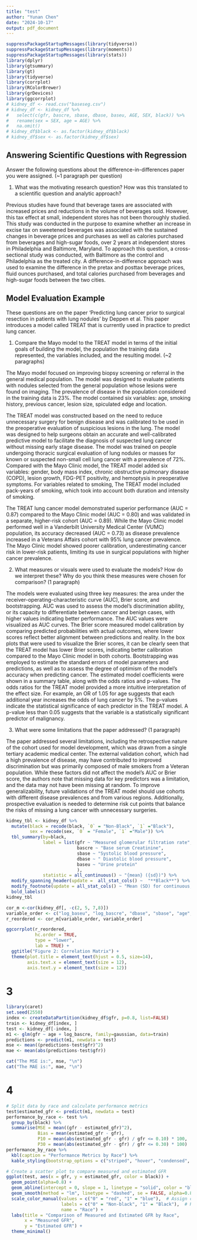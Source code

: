 ```yaml
---
title: "test"
author: "Yunan Chen"
date: "2024-10-17"
output: pdf_document
---
```


```r
suppressPackageStartupMessages(library(tidyverse))
suppressPackageStartupMessages(library(moments))
suppressPackageStartupMessages(library(stats))
library(dplyr)
library(gtsummary)
library(gt)
library(tidyverse)
library(corrplot)
library(RColorBrewer)
library(grDevices)
library(ggcorrplot)
# kidney_df <- read.csv("baseseg.csv")
# kidney_df <- kidney_df %>% 
#   select(c(gfr, bascre, sbase, dbase, baseu, AGE, SEX, black)) %>%
#   rename(sex = SEX, age = AGE) %>%
#   na.omit()
# kidney_df$black <- as.factor(kidney_df$black)
# kidney_df$sex <- as.factor(kidney_df$sex)
```


## Answering Scientific Questions with Regression

Answer the following questions about the difference-in-differences paper you were assigned. (\~1 paragraph per question)

1.  What was the motivating research question? How was this translated to a scientific question and analytic approach?

Previous studies have found that beverage taxes are associated with increased prices and reductions in the volume of beverages sold. However, this tax effect at small, independent stores has not been thoroughly studied. This study was conducted in the purpose to examine whether an increase in excise tax on sweetened beverages was associated with the sustained changes in beverage prices and purchases as well as calories purchased from beverages and high-sugar foods, over 2 years at independent stores in Philadelphia and Baltimore, Maryland. To approach this question, a cross-sectional study was conducted, with Baltimore as the control and Philadelphia as the treated city. A difference-in-difference approach was used to examine the difference in the pretax and posttax beverage prices, fluid ounces purchased, and total calories purchased from beverages and high-sugar foods between the two cities. 


## Model Evaluation Example

These questions are on the paper 'Predicting lung cancer prior to surgical resection in patients with lung nodules' by Deppen et al. This paper introduces a model called TREAT that is currently used in practice to predict lung cancer.

1.  Compare the Mayo model to the TREAT model in terms of the initial goals of building the model, the population the training data represented, the variables included, and the resulting model. (\~2 paragraphs)

The Mayo model focused on improving biopsy screening or referral in the general medical population. The model was designed to evaluate patients with nodules selected from the general population whose lesions were found on imaging. The prevalence of disease in the population considered in the training data is 23%. The model contained six variables: age, smoking history, previous cancer, lesion size, spiculated edge and location.

The TREAT model was constructed based on the need to reduce unnecessary surgery for benign disease and was calibrated to be used in the preoperative evaluation of suspicious lesions in the lung. The model was designed to help surgeons obtain an accurate and well-calibrated predictive model to facilitate the diagnosis of suspected lung cancer without missing early stage disease. The model was trained on people undergoing thoracic surgical evaluation of lung nodules or masses for known or suspected non-small cell lung cancer with a prevalence of 72%. Compared with the Mayo Clinic model, the TREAT model added six variables: gender, body mass index, chronic obstructive pulmonary disease (COPD), lesion growth, FDG-PET positivity, and hemoptysis in preoperative symptoms. For variables related to smoking, The TREAT model included pack-years of smoking, which took into account both duration and intensity of smoking.


The TREAT lung cancer model demonstrated superior performance (AUC = 0.87) compared to the Mayo Clinic model (AUC = 0.80) and was validated in a separate, higher-risk cohort (AUC = 0.89). While the Mayo Clinic model performed well in a Vanderbilt University Medical Center (VUMC) population, its accuracy decreased (AUC = 0.73) as disease prevalence increased in a Veterans Affairs cohort with 95% lung cancer prevalence. The Mayo Clinic model showed poorer calibration, underestimating cancer risk in lower-risk patients, limiting its use in surgical populations with higher cancer prevalence.


2.  What measures or visuals were used to evaluate the models? How do we interpret these? Why do you think these measures were chosen for comparison? (1 paragraph)

The models were evaluated using three key measures: the area under the receiver-operating-characteristic curve (AUC), Brier score, and bootstrapping. AUC was used to assess the model's discrimination ability, or its capacity to differentiate between cancer and benign cases, with higher values indicating better performance. The AUC values were visualized as AUC curves. The Brier score measured model calibration by comparing predicted probabilities with actual outcomes, where lower scores reflect better alignment between predictions and reality. In the box plots that were used to visualize the Brier scores, it can be clearly seen that the TREAT model has lower Brier scores, indicating better calibration compared to the Mayo Clinic model in both cohorts. Bootstrapping was employed to estimate the standard errors of model parameters and predictions, as well as to assess the degree of optimism of the model's accuracy when predicting cancer. The estimated model coefficients were shown in a summary table, along with the odds ratios and p-values. The odds ratios for the TREAT model provided a more intuitive interpretation of the effect size. For example, an OR of 1.05 for age suggests that each additional year increases the odds of lung cancer by 5%. The p-values indicate the statistical significance of each predictor in the TREAT model. A p-value less than 0.05 suggests that the variable is a statistically significant predictor of malignancy.


3.  What were some limitations that the paper addressed? (1 paragraph)

The paper addressed several limitations, including the retrospective nature of the cohort used for model development, which was drawn from a single tertiary academic medical center. The external validation cohort, which had a high prevalence of disease, may have contributed to improved discrimination but was primarily composed of male smokers from a Veteran population. While these factors did not affect the model’s AUC or Brier score, the authors note that missing data for key predictors was a limitation, and the data may not have been missing at random. To improve generalizability, future validations of the TREAT model should use cohorts with different disease prevalences and from various regions. Additionally, prospective evaluation is needed to determine risk cut points that balance the risks of missing a lung cancer with unnecessary surgeries.


```r
kidney_tbl <- kidney_df %>%
  mutate(black = recode(black, `0` = "Non-Black", `1` ="Black"),
         sex = recode(sex, `0` = "Female", `1` ="Male")) %>%
  tbl_summary(by=black,
              label = list(gfr ~ "Measured glomerular filtration rate",
                           bascre ~ "Base serum Creatinine",
                           sbase ~ "Systolic blood pressure",
                           dbase ~ " Diastolic blood pressure",
                           baseu ~ "Urine protein"
                           ),
              statistic = all_continuous() ~ "{mean} ({sd})") %>%
  modify_spanning_header(update =  all_stat_cols() ~  "**Black**") %>%
  modify_footnote(update = all_stat_cols() ~ "Mean (SD) for continuous; n (%) for categorical") %>%
  bold_labels()
kidney_tbl
```

```r
cor_m <-cor(kidney_df[, -c(2, 5, 7,8)])
variable_order <- c("log_baseu", "log_bascre", "dbase", "sbase", "age", "gfr")
r_reordered <- cor_m[variable_order, variable_order]

ggcorrplot(r_reordered, 
           hc.order = TRUE, 
           type = "lower",
           lab = TRUE) +
  ggtitle("Figure 2: Correlation Matrix") +
  theme(plot.title = element_text(hjust = 0.5, size=14),
        axis.text.x = element_text(size = 12),             
        axis.text.y = element_text(size = 12))
```
# 3
```r
library(caret)
set.seed(2550)
index <- createDataPartition(kidney_df$gfr, p=0.8, list=FALSE)
train <- kidney_df[index, ]
test <- kidney_df[-index, ]
m1 <- glm(gfr ~ age + log_bascre, family=gaussian, data=train)
predictions <- predict(m1, newdata = test)
mse <- mean((predictions-test$gfr)^2)
mae <- mean(abs(predictions-test$gfr))

cat("The MSE is:", mse, "\n")
cat("The MAE is:", mae, "\n")
```

# 4
```r
# Split data by race and calculate performance metrics
test$estimated_gfr <- predict(m1, newdata = test)
performance_by_race <- test %>%
  group_by(black) %>%
  summarise(MSE = mean((gfr - estimated_gfr)^2),
            Bias = mean(estimated_gfr - gfr),
            P10 = mean(abs(estimated_gfr - gfr) / gfr <= 0.10) * 100,
            P30 = mean(abs(estimated_gfr - gfr) / gfr <= 0.30) * 100)
performance_by_race %>%
  kbl(caption = "Performance Metrics by Race") %>%
  kable_styling(bootstrap_options = c("striped", "hover", "condensed", "responsive"))

# Create a scatter plot to compare measured and estimated GFR
ggplot(test, aes(x = gfr, y = estimated_gfr, color = black)) +
  geom_point(alpha=0.8) +
  geom_abline(intercept = 0, slope = 1, linetype = "solid", color = "black", size=1) +  # Perfect prediction line
  geom_smooth(method = "lm", linetype = "dashed", se = FALSE, alpha=0.8) + 
  scale_color_manual(values = c("0" = "red", "1" = "blue"),  # Assign colors manually
                     labels = c("0" = "Non-black", "1" = "Black"),  # Rename legend labels
                     name = "Race") +
  labs(title = "Comparison of Measured and Estimated GFR by Race",
       x = "Measured GFR",
       y = "Estimated GFR") +
  theme_minimal()
```

